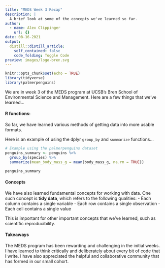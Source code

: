 ```yaml
---
title: "MEDS Week 3 Recap"
description: |
  A brief look at some of the concepts we've learned so far.
author:
  - name: Alex Clippinger
    url: {}
date: 08-16-2021
output:
  distill::distill_article:
    self_contained: false
    code_folding: Toggle Code
preview: images/logo-bren.svg
---
```



```r
knitr::opts_chunk$set(echo = TRUE)
library(tidyverse)
library(palmerpenguins)
```

We are in week 3 of the MEDS program at UCSB's Bren School of Environmental Science and Management. Here are a few things that we've learned...

#### R functions:

So far, we have learned various methods of getting data into more usable formats.

Here is an example of using the dplyr `group_by` and `summarize` functions...

```r
# Example using the palmerpenguins dataset
penguins_summary <- penguins %>% 
  group_by(species) %>% 
  summarize(mean_body_mass_g = mean(body_mass_g, na.rm = TRUE))

penguins_summary
```

#### Concepts

We have also learned fundamental concepts for working with data. One such concept is **tidy data**, which refers to the following qualities:
- Each column contains a single variable
- Each row contains a single observation
- Each cell contains a single value

This is important for other important concepts that we've learned, such as scientific reproducibility.

#### Takeaways
The MEDS program has been rewarding and challenging in the initial weeks. I have learned to think critically and deliberately about every bit of code that I write. I have also appreciated the helpful and collaborative community that has formed in our small cohort.
